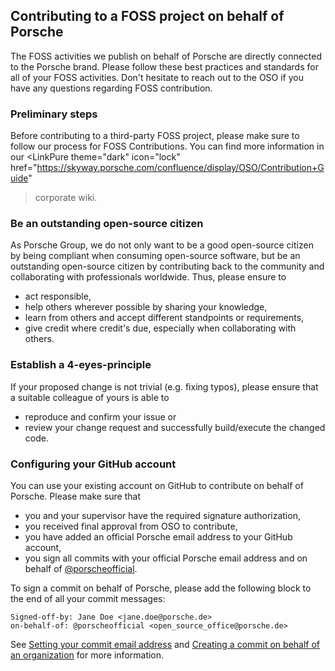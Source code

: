 
## Contributing to a FOSS project on behalf of Porsche

<InlineNotification theme="dark" dismissButton={false}>
  The FOSS activities we publish on behalf of Porsche are directly connected to the
  Porsche brand. Please follow these best practices and standards for
  all of your FOSS activities. Don't hesitate to reach out to the OSO if you have
  any questions regarding FOSS contribution.
</InlineNotification>

### Preliminary steps

Before contributing to a third-party FOSS project, please make sure to
follow our process for FOSS Contributions. You can find more information in our
<LinkPure
  theme="dark"
  icon="lock"
  href="https://skyway.porsche.com/confluence/display/OSO/Contribution+Guide"
>corporate wiki.</LinkPure>

### Be an outstanding open-source citizen

As Porsche Group, we do not only want to be a good open-source citizen by being
compliant when consuming open-source software, but be an outstanding open-source
citizen by contributing back to the community and collaborating with
professionals worldwide. Thus, please ensure to

- act responsible,
- help others wherever possible by sharing your knowledge,
- learn from others and accept different standpoints or requirements,
- give credit where credit's due, especially when collaborating with others.

### Establish a 4-eyes-principle

If your proposed change is not trivial (e.g. fixing typos), please ensure that a
suitable colleague of yours is able to

- reproduce and confirm your issue or
- review your change request and successfully build/execute the changed code.

### Configuring your GitHub account

You can use your existing account on GitHub to contribute on behalf of Porsche.
Please make sure that

- you and your supervisor have the required signature authorization,
- you received final approval from OSO to contribute,
- you have added an official Porsche email address to your GitHub account,
- you sign all commits with your official Porsche email address and on behalf of
  [@porscheofficial](https://github.com/porscheofficial).

To sign a commit on behalf of Porsche, please add the following block to the end
of all your commit messages:

```
Signed-off-by: Jane Doe <jane.doe@porsche.de>
on-behalf-of: @porscheofficial <open_source_office@porsche.de>
```

See [Setting your commit email
address](https://docs.github.com/en/account-and-profile/setting-up-and-managing-your-personal-account-on-github/managing-email-preferences/setting-your-commit-email-address)
and [Creating a commit on behalf of an
organization](https://docs.github.com/en/pull-requests/committing-changes-to-your-project/creating-and-editing-commits/creating-a-commit-on-behalf-of-an-organization)
for more information.
